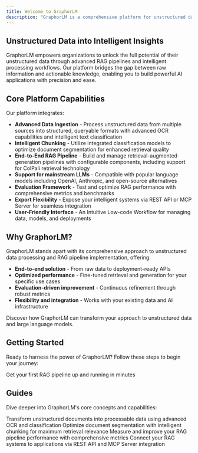 ```yaml
---
title: Welcome to GraphorLM
description: "GraphorLM is a comprehensive platform for unstructured data processing that performs data ingestion from diverse sources, implements end-to-end RAG (Retrieval-Augmented Generation) pipelines, provides robust evaluation tools for RAG performance, and enables seamless export capabilities via REST API and MCP Server ([Model Context Protocol](https://modelcontextprotocol.io/)) integration."
---
```


## Unstructured Data into Intelligent Insights
GraphorLM empowers organizations to unlock the full potential of their unstructured data through advanced RAG pipelines and intelligent processing workflows. Our platform bridges the gap between raw information and actionable knowledge, enabling you to build powerful AI applications with precision and ease.

## Core Platform Capabilities
Our platform integrates:

- **Advanced Data Ingestion** - Process unstructured data from multiple sources into structured, queryable formats with advanced OCR capabilities and intelligent text classification
- **Intelligent Chunking** - Utilize integrated classification models to optimize document segmentation for enhanced retrieval quality
- **End-to-End RAG Pipeline** - Build and manage retrieval-augmented generation pipelines with configurable components, including support for ColPali retrieval technology
- **Support for mainstream LLMs** - Compatible with popular language models including OpenAI, Anthropic, and open-source alternatives
- **Evaluation Framework** - Test and optimize RAG performance with comprehensive metrics and benchmarks
- **Export Flexibility** - Expose your intelligent systems via REST API or MCP Server for seamless integration
- **User-Friendly Interface** - An Intuitive Low-code Workflow for managing data, models, and deployments

## Why GraphorLM?

GraphorLM stands apart with its comprehensive approach to unstructured data processing and RAG pipeline implementation, offering:

- **End-to-end solution** - From raw data to deployment-ready APIs
- **Optimized performance** - Fine-tuned retrieval and generation for your specific use cases
- **Evaluation-driven improvement** - Continuous refinement through robust metrics
- **Flexibility and integration** - Works with your existing data and AI infrastructure

Discover how GraphorLM can transform your approach to unstructured data and large language models.

## Getting Started

Ready to harness the power of GraphorLM? Follow these steps to begin your journey:

<CardGroup cols={2}>
  <Card
    title="Quickstart"
    icon="bolt"
    href="quickstart"
  >
    Get your first RAG pipeline up and running in minutes
  </Card>
</CardGroup>

## Guides

Dive deeper into GraphorLM's core concepts and capabilities:

<CardGroup cols={2}>
  <Card
    title="Data Ingestion"
    icon="file-lines"
    href="/docs/solutions/document-intelligence"
  >
    Transform unstructured documents into processable data using advanced OCR and classification
  </Card>
  <Card
    title="Chunking"
    icon="file-fragment"
    href="/docs/solutions/conversational-ai"
  >
    Optimize document segmentation with intelligent chunking for maximum retrieval relevance
  </Card>
  <Card
    title="Evaluation"
    icon="square-poll-vertical"
    href="/docs/solutions/content-generation"
  >
    Measure and improve your RAG pipeline performance with comprehensive metrics
  </Card>
  <Card
    title="Integrate Workflow"
    icon="plug"
    href="/docs/solutions/knowledge-discovery"
  >
    Connect your RAG systems to applications via REST API and MCP Server integration
  </Card>
</CardGroup>
